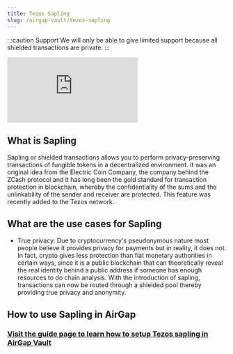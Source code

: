 ```yaml
---
title: Tezos Sapling
slug: /airgap-vault/tezos-sapling
---
```



:::caution Support
We will only be able to give limited support because all shielded transactions are private.
:::

<div class="yt-container">
  <iframe
    class="yt-video"
    src="https://www.youtube.com/embed/CIxoMVp774o"
    frameborder="0"
    allowfullscreen
  ></iframe>
</div>

## What is Sapling

Sapling or shielded transactions allows you to perform privacy-preserving transactions of fungible tokens in a decentralized environment. It was an original idea from the Electric Coin Company, the company behind the ZCash protocol and it has long been the gold standard for transaction protection in blockchain, whereby the confidentiality of the sums and the unlinkability of the sender and receiver are protected. This feature was recently added to the Tezos network.

## What are the use cases for Sapling

- True privacy: Due to cryptocurrency's pseudonymous nature most people believe it provides privacy for payments but in reality, it does not. In fact, crypto gives less protection than fiat monetary authorities in certain ways, since it is a public blockchain that can theoretically reveal the real identity behind a public address if someone has enough resources to do chain analysis. With the introduction of sapling, transactions can now be routed through a shielded pool thereby providing true privacy and anonymity.

## How to use Sapling in AirGap

### [Visit the guide page to learn how to setup Tezos sapling in AirGap Vault](/guides/tezos-sapling/)
